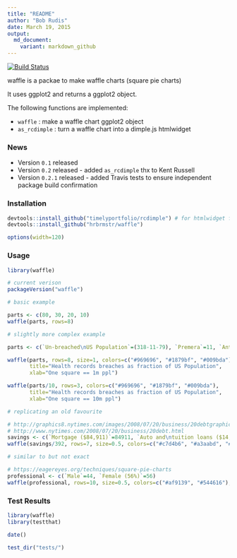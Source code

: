 ```yaml
---
title: "README"
author: "Bob Rudis"
date: March 19, 2015
output:
  md_document:
    variant: markdown_github
---
```


[![Build Status](https://travis-ci.org/hrbrmstr/waffle.svg)](https://travis-ci.org/hrbrmstr/waffle)

waffle is a packae to make waffle charts (square pie charts)

It uses ggplot2 and returns a ggplot2 object.

The following functions are implemented:

- `waffle` : make a waffle chart ggplot2 object
- `as_rcdimple` : turn a waffle chart into a dimple.js htmlwidget

### News

- Version `0.1` released
- Version `0.2` released - added `as_rcdimple` thx to Kent Russell
- Version `0.2.1` released - added Travis tests to ensure independent package build confirmation

### Installation

```r
devtools::install_github("timelyportfolio/rcdimple") # for htmlwidget functionality
devtools::install_github("hrbrmstr/waffle")
```

```r
options(width=120)
```

### Usage

```r
library(waffle)

# current verison
packageVersion("waffle")

# basic example

parts <- c(80, 30, 20, 10)
waffle(parts, rows=8)

# slightly more complex example

parts <- c(`Un-breached\nUS Population`=(318-11-79), `Premera`=11, `Anthem`=79)

waffle(parts, rows=8, size=1, colors=c("#969696", "#1879bf", "#009bda"), 
       title="Health records breaches as fraction of US Population", 
       xlab="One square == 1m ppl")

waffle(parts/10, rows=3, colors=c("#969696", "#1879bf", "#009bda"), 
       title="Health records breaches as fraction of US Population", 
       xlab="One square == 10m ppl") 

# replicating an old favourite

# http://graphics8.nytimes.com/images/2008/07/20/business/20debtgraphic.jpg
# http://www.nytimes.com/2008/07/20/business/20debt.html
savings <- c(`Mortgage ($84,911)`=84911, `Auto and\ntuition loans ($14,414)`=14414, `Home equity loans ($10,062)`=10062, `Credit Cards ($8,565)`=8565)
waffle(savings/392, rows=7, size=0.5, colors=c("#c7d4b6", "#a3aabd", "#a0d0de", "#97b5cf"), title="Average Household Savings Each Year", xlab="1 square == $392")

# similar to but not exact

# https://eagereyes.org/techniques/square-pie-charts
professional <- c(`Male`=44, `Female (56%)`=56)
waffle(professional, rows=10, size=0.5, colors=c("#af9139", "#544616"), title="Professional Workforce Makeup")
```

### Test Results

```r
library(waffle)
library(testthat)

date()

test_dir("tests/")
```

